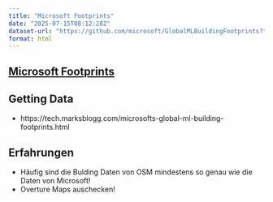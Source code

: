 ```yaml
---
title: "Microsoft Footprints"
date: "2025-07-15T08:12:28Z"
dataset-url: "https://github.com/microsoft/GlobalMLBuildingFootprints?tab=readme-ov-file"
format: html
---
```


## [Microsoft Footprints](https://github.com/microsoft/GlobalMLBuildingFootprints?tab=readme-ov-file)

## Getting Data

- https://tech.marksblogg.com/microsofts-global-ml-building-footprints.html

## Erfahrungen
- Häufig sind die Bulding Daten von OSM mindestens so genau wie die Daten von Microsoft!
- Overture Maps auschecken!